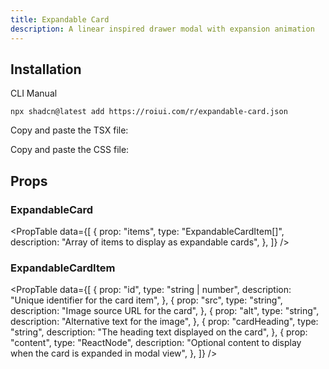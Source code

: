```yaml
---
title: Expandable Card
description: A linear inspired drawer modal with expansion animation
---
```


<ComponentPreview name="expandable-card-demo" />

## Installation

<InstallationTabs>

<InstallationTabsList>
    <InstallationTabsTrigger value="cli">CLI</InstallationTabsTrigger>
    <InstallationTabsTrigger value="manual">Manual</InstallationTabsTrigger>
</InstallationTabsList>

<InstallationTabsContent value="cli">

```package-install
npx shadcn@latest add https://roiui.com/r/expandable-card.json
```

</InstallationTabsContent>

<InstallationTabsContent value="manual" data-manual="true">

Copy and paste the TSX file:

<ComponentSource
    src="registry/brook/blocks/expandable-card/expandable-card.tsx"
    title="components/blocks/expandable-card.tsx"
    collapsible={true}
/>

Copy and paste the CSS file:

<ComponentSource
    src="registry/brook/blocks/expandable-card/expandable-card.module.css"
    title="components/blocks/expandable-card.module.css"
    language="css"
    collapsible={true}
/>

</InstallationTabsContent>

</InstallationTabs>

## Props

### ExpandableCard

<PropTable
    data={[
        {
            prop: "items",
            type: "ExpandableCardItem[]",
            description: "Array of items to display as expandable cards",
        },
    ]}
/>

### ExpandableCardItem

<PropTable
    data={[
        {
            prop: "id",
            type: "string | number",
            description: "Unique identifier for the card item",
        },
        {
            prop: "src",
            type: "string",
            description: "Image source URL for the card",
        },
        {
            prop: "alt",
            type: "string",
            description: "Alternative text for the image",
        },
        {
            prop: "cardHeading",
            type: "string",
            description: "The heading text displayed on the card",
        },
        {
            prop: "content",
            type: "ReactNode",
            description:
                "Optional content to display when the card is expanded in modal view",
        },
    ]}
/>
